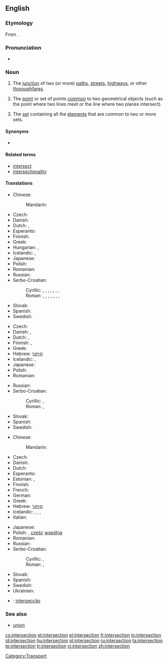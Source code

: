 ==English==
{{wikipedia}}

===Etymology===
From {{etyl|la}} {{term|intersectio|intersectiō|lang=la}}.

===Pronunciation===
* {{IPA|/ˈɪntərˌsɛkʃən/}}

===Noun===
{{en-noun}}

# The [[junction]] of two (or more) [[path]]s, [[street]]s, [[highway]]s, or other [[thoroughfare]]s.
# {{geometry}} The [[point]] or set of points [[common]] to two geometrical objects (such as the point where two lines meet or the line where two planes intersect).
# {{set theory}} The [[set]] containing all the [[element]]s that are common to two or more sets.

====Synonyms====
* {{sense|junction of paths}} {{l|en|crossroads}}

====Related terms====
* [[intersect]]
* [[intersectionality]]

====Translations====
{{trans-top|junction of two or more paths, etc}}
* Chinese:
*: Mandarin: {{t|cmn|交差点|sc=Hani}}
* Czech: {{t-|cs|křižovatka|f}}
* Danish: {{t-|da|kryds|n}}
* Dutch: {{t+|nl|kruising|f}}, {{t+|nl|kruispunt|m}}
* Esperanto: {{t-|eo|kruciĝo|xs=Esperanto}}
* Finnish: {{t-|fi|risteys}}
* Greek: {{t+|el|διασταύρωση|f}}
* Hungarian: {{t|hu|útkereszteződés}}, {{t|hu|csomópont}}
* Icelandic: {{t|is|vegamót|n|p}}, {{t+|is|gatnamót|n|p}}
* Japanese: {{t|ja|交差点|tr=こうさてん, kousaten}}
* Polish: {{t+|pl|skrzyżowanie|n}}
* Romanian: {{t|ro|intersecţie|f}}
* Russian: {{t+|ru|перекрёсток|m|tr=p'er'ekr'óstok}}
* Serbo-Croatian:
*: Cyrillic: {{tø|sh|крижање|n|alt=кри́жа̄ње|sc=Cyrl|xs=Serbo-Croatian}}, {{tø|sh|раскршће|n|alt=ра́скр̄шће|sc=Cyrl|xs=Serbo-Croatian}}, {{tø|sh|раскрсница|f|alt=ра́скрсница|sc=Cyrl|xs=Serbo-Croatian}}, {{tø|sh|раскрижје|n|alt=ра́скрӣжје|sc=Cyrl|xs=Serbo-Croatian}}, {{tø|sh|крижиште|n|alt=крѝжӣште|sc=Cyrl|xs=Serbo-Croatian}}, {{tø|sh|крижопут|m|alt=крижо̀пӯт|sc=Cyrl|xs=Serbo-Croatian}}, {{tø|sh|крижопуће|n|alt=крижо̀пӯће|sc=Cyrl|xs=Serbo-Croatian}}, {{tø|sh|крстопуће|n|alt=крсто̀пӯће|sc=Cyrl|xs=Serbo-Croatian}}
*: Roman: {{tø|sh|križanje|n|alt=krížānje|xs=Serbo-Croatian}}, {{tø|sh|raskršće|n|alt=ráskr̄šće|xs=Serbo-Croatian}}, {{tø|sh|raskrsnica|f|alt=ráskrsnica|xs=Serbo-Croatian}}, {{tø|sh|raskrižje|n|alt=ráskrīžje|xs=Serbo-Croatian}}, {{tø|sh|križište|n|alt=krìžīšte|xs=Serbo-Croatian}}, {{tø|sh|križoput|m|alt=križòpūt|xs=Serbo-Croatian}}, {{tø|sh|križopuće|n|alt=križòpūće|xs=Serbo-Croatian}}, {{tø|sh|krstopuće|n|alt=krstòpūće|xs=Serbo-Croatian}}
{{trans-mid}}
* Slovak: {{t|sk|križovatka|f}}
* Spanish: {{t-|es|cruce|m}}
* Swedish: {{t-|sv|korsning|c}}
{{trans-bottom}}

{{trans-top|in geometry}}
* Czech: {{t-|cs|průsečík|m}}
* Danish: {{t|da|skæring}}, {{t|da|skæringspunkt|n}}
* Dutch: {{t+|nl|kruispunt|m}}, {{t|nl|doorsnijding|f}}
* Finnish: {{t-|fi|leikkauspiste}}, {{t-|fi|leikkaus}}
* Greek: {{t+|el|τομή|f}}
* Hebrew: [[חיתוך]]
* Icelandic: {{t|is|sniðmengi|n}}, {{qualifier|a single point of intersection}} {{t|is|skurðpunktur|m}}
* Japanese: {{t|ja|交点|tr=こうてん, kouten}}
* Polish: {{t|pl|punkt przecięcia|m}}
* Romanian: {{t|ro|intersecţie|f}}
{{trans-mid}}
* Russian: {{t|ru|пересечение|n|tr=p'er'es'ečénije}}
* Serbo-Croatian:
*: Cyrillic: {{qualifier|Ekavian}} {{tø|sh|пресек|m|alt=пре́сек|sc=Cyrl|xs=Serbo-Croatian}}, {{qualifier|Ijekavian}} {{tø|sh|пресјек|m|alt=пре́сјек|sc=Cyrl|xs=Serbo-Croatian}}
*: Roman: {{qualifier|Ekavian}} {{tø|sh|presek|m|alt=prések|xs=Serbo-Croatian}}, {{qualifier|Ijekavian}} {{tø|sh|presjek|m|alt=présjek|xs=Serbo-Croatian}}
* Slovak: {{t|sk|priesečník|m}}
* Spanish: {{t+|es|intersección|f}}
* Swedish: {{t|sv|skärning|c}}
{{trans-bottom}}

{{trans-top|in set theory}}
* Chinese:
*: Mandarin: {{t-|cmn|交集|tr=jiāojí|sc=Hani}}
* Czech: {{t-|cs|průnik|m}}
* Danish: {{t|da|fællesmængde|c}}
* Dutch: {{t+|nl|doorsnede}}
* Esperanto: {{t|eo|komunaĵo|xs=Esperanto}}
* Estonian: {{t|et|ühisosa}}, {{t|et|lõige}}
* Finnish: {{t-|fi|leikkaus}}
* French: {{t+|fr|intersection|f}}
* German: {{t+|de|Durchschnitt}}
* Greek: {{t+|el|τομή|f|tr=tomí}}
* Hebrew: [[חיתוך]]
* Icelandic: {{t|is|sniðmengi|n}}, {{t|is|snið|n}}, {{t|is|skurðmengi|n}}, {{t|is|skarmengi|n}}
* Italian: {{t+|it|intersezione|f}}
{{trans-mid}}
* Japanese: {{t-|ja|積集合|tr=せきしゅうごう, sekishūgou}}
* Polish: {{t-|pl|przekrój|m}}, [[część]] [[wspólny|wspólna]] {{f}}
* Romanian: {{t|ro|intersecţie|f}}
* Russian: {{t|ru|пересечение|n|tr=p'er'es'ečénije}}
* Serbo-Croatian:
*: Cyrillic: {{qualifier|Ekavian}} {{tø|sh|пресек|m|alt=пре́сек|sc=Cyrl|xs=Serbo-Croatian}}, {{qualifier|Ijekavian}} {{tø|sh|пресјек|m|alt=пре́сјек|sc=Cyrl|xs=Serbo-Croatian}}
*: Roman: {{qualifier|Ekavian}} {{tø|sh|presek|m|alt=prések|xs=Serbo-Croatian}}, {{qualifier|Ijekavian}} {{tø|sh|presjek|m|alt=présjek|xs=Serbo-Croatian}}
* Slovak: {{t|sk|prienik|m}}
* Spanish: {{t+|es|intersección|f}}
* Swedish: {{t+|sv|snitt|n}}
* Ukrainian: {{t|uk|перетин множин|tr=peretin množin|xs=Ukrainian}}
{{trans-bottom}}

{{checktrans-top}}
* {{ttbc|Portuguese}}: [[intersecção]] {{f}}
{{trans-bottom}}

===See also===
* [[union]]

[[Category:Transport]]

[[cs:intersection]]
[[et:intersection]]
[[el:intersection]]
[[fr:intersection]]
[[io:intersection]]
[[id:intersection]]
[[hu:intersection]]
[[pl:intersection]]
[[ru:intersection]]
[[ta:intersection]]
[[te:intersection]]
[[tr:intersection]]
[[vi:intersection]]
[[zh:intersection]]